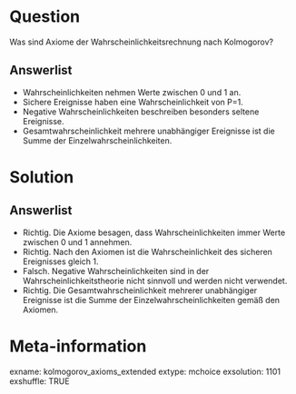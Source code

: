 Question 
======== 

Was sind Axiome der Wahrscheinlichkeitsrechnung nach Kolmogorov?

Answerlist
----------

* Wahrscheinlichkeiten nehmen Werte zwischen 0 und 1 an.
* Sichere Ereignisse haben eine Wahrscheinlichkeit von P=1.
* Negative Wahrscheinlichkeiten beschreiben besonders seltene Ereignisse.
* Gesamtwahrscheinlichkeit mehrere unabhängiger Ereignisse ist die Summe der Einzelwahrscheinlichkeiten.


Solution
========

Answerlist
----------

* Richtig. Die Axiome besagen, dass Wahrscheinlichkeiten immer Werte zwischen 0 und 1 annehmen.
* Richtig. Nach den Axiomen ist die Wahrscheinlichkeit des sicheren Ereignisses gleich 1.
* Falsch. Negative Wahrscheinlichkeiten sind in der Wahrscheinlichkeitstheorie nicht sinnvoll und werden nicht verwendet.
* Richtig. Die Gesamtwahrscheinlichkeit mehrerer unabhängiger Ereignisse ist die Summe der Einzelwahrscheinlichkeiten gemäß den Axiomen.


Meta-information
================
exname: kolmogorov_axioms_extended
extype: mchoice 
exsolution: 1101
exshuffle: TRUE
